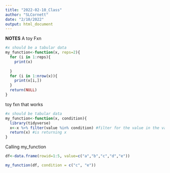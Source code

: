 ```yaml
---
title: "2022-02-10_Class"
author: "SLCornett"
date: "2/10/2022"
output: html_document
---
```

**NOTES**
A toy Fxn
```r
#x should be a tabular data
my_function<-function(x, reps=2){
  for (i in 1:reps){
    print(x)
    
  }
  for (i in 1:nrow(x)){
    print(x[i,])
  }
  return(NULL)
}
```

toy fxn that works
```r
#x should be tabular data
my_function<-function(x, condition){
  library(tidyverse)
  x<-x %>% filter(value %in% condition) #filter for the value in the value column of the data frame created above
  return(x) #is returning x
}
```

Calling my_function
```r
df<-data.frame(rowid=1:5, value=c("a","b","c","d","e"))

my_function(df, condition = c("c", "e"))
```